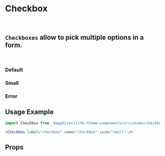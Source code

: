 
<Meta title="Atoms/Checkbox" component={Checkbox} />

# Checkbox
<br />

## `Checkboxes` allow to pick multiple options in a form.
<br />

### Default
<Canvas>
    <Story name="Default">
        <Checkbox label="checkbox" name="checkbox" />
    </Story>
</Canvas>

### Small
<Canvas>
    <Story name="Small">
        <Checkbox label="checkbox" name="checkbox" size="small" />
    </Story>
</Canvas>

### Error
<Canvas>
    <Story name="Error">
        <Checkbox label="checkbox" name="checkbox" error="This is required" />
    </Story>
</Canvas>


## Usage Example

```jsx
import Checkbox from '@appdirect/sfb-theme-components/src/atoms/checkbox/Checkbox';

<Checkbox label="checkbox" name="checkbox" size="small" />

```
## Props

<ArgsTable of={Checkbox} />
